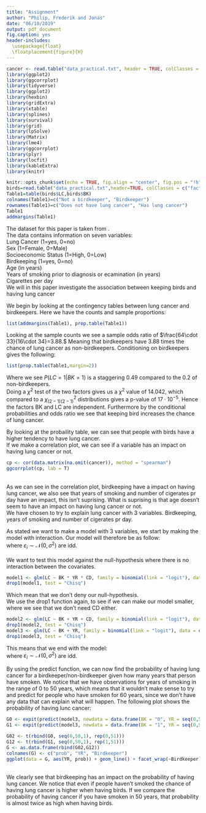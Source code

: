 ```yaml
---
title: "Assignment"
author: "Philip, Frederik and Jonas"
date: "06/10/2019"
output: pdf_document
fig.caption: yes
header-includes: 
  \usepackage{float}
  \floatplacement{figure}{H}
---
```

```r
cancer <- read.table("data_practical.txt", header = TRUE, colClasses = c("factor", "factor", "factor", "factor", "numeric", "numeric", "numeric"))
library(ggplot2)
library(ggcorrplot)
library(tidyverse)
library(ggplot2)
library(hexbin)
library(gridExtra)
library(xtable)
library(splines)
library(survival)
library(grid)
library(lpSolve)
library(Matrix)
library(lme4)
library(ggcorrplot)
library(plyr)
library(locfit)
library(kableExtra)
library(knitr)
```
```r
knitr::opts_chunk$set(echo = TRUE, fig.align = "center", fig.pos = "!h")
birds=read.table("data_practical.txt",header=TRUE, colClasses = c("factor","factor","factor","factor","numeric","numeric","numeric"))
Table1=table(birds$LC,birds$BK)
colnames(Table1)=c("Not a birdkeeper", "Birdkeeper")
rownames(Table1)=c("Does not have lung cancer", "Has lung cancer")
Table1
addmargins(Table1)
```
\subsection{The data}
The dataset for this paper is taken from \textit{The Statistical Sleuth}.\
The data contains information on seven variables:\
\textbf{LC:} Lung Cancer (1=yes, 0=no)\
\textbf{FM:} Sex (1=Female, 0=Male)\
\textbf{SS:} Socioeconomic Status (1=High, 0=Low)\
\textbf{BK:} Birdkeeping (1=yes, 0=no)\
\textbf{AG:} Age (in years)\
\textbf{YR:} Years of smoking prior to diagnosis or ecamination (in years)\
\textbf{CD:} Cigarettes per day\
We will in this paper investigate the association between keeping birds and having lung cancer

We begin by looking at the contingency tables between lung cancer and birdkeepers. Here we have the counts and sample proportions:
```r
list(addmargins(Table1), prop.table(Table1))
```
Looking at the sample counts we see a sample odds ratio of $\frac{64\cdot 33}{16\cdot 34}=3.88.$ Meaning that birdkeepers have 3.88 times the chance of lung cancer as non-birdkeepers. Conditioning on birdkeepers gives the following:
```r
list(prop.table(Table1,margin=2))
```
Where we see $P(LC=1|BK=1)$ is a staggering 0.49 compared to the 0.2 of non-birdkeepers. \
Doing a $\chi^2$ test of the two factors gives us a $\chi^2$ value of 14.042, which compared to a $\chi^2_{(2-1)(2-1)}$ distributions gives a p-value of $17\cdot 10^{-5}$. Hence the factors BK and LC are independent. Furthermore by the conditional probabilities and odds ratio we see that keeping bird increases the chance of lung cancer. 
\pagebreak
\subsection{Thoughts about the data}
By looking at the probaility table, we can see that people with birds have a higher tendency to have lung cancer.
\
If we make a correlation plot, we can see if a variable has an impact on having lung cancer or not.

```r
cp <- cor(data.matrix(na.omit(cancer)), method = "spearman")
ggcorrplot(cp, lab = T)
```
\
As we can see in the correlation plot, birdkeeping have a impact on having lung cancer, we also see that years of smoking and number of cigerates pr day have an impact, this isn't suprising. What is suprising is that age doesn't seem to have an impact on having lung cancer or not.
\
We have chosen to try to explain lung cancer with 3 variables. Birdkeeping, years of smoking and number of cigerates pr day.
\subsection{The model}
As stated we want to make a model with 3 variables, we start by making the model with interaction. Our model will therefore be as follow:
\begin{align*}
Y_i \sim \gamma(BK_i \times YR \times CD) + \varepsilon_i
\end{align*}
\
where $\varepsilon_i \sim \mathcal{N}(0,\sigma^2)$ are idd. 
\
\
We want to test this model against the null-hypothesis where there is no interaction between the covariates.
```r
model1 <- glm(LC ~ BK * YR * CD, family = binomial(link = "logit"), data = cancer)
drop1(model1, test = "Chisq")
```
Which mean that we don't deny our null-hypothesis.
\
We use the drop1 function again, to see if we can make our model smaller, where we see that we don't need CD either.
```r
model2 <- glm(LC ~ BK + YR + CD, family = binomial(link = "logit"), data = cancer)
drop1(model2, test = "Chisq") 
model3 <- glm(LC ~ BK + YR, family = binomial(link = "logit"), data = cancer)
drop1(model3, test = "Chisq")
```
\pagebreak
This means that we end with the model:
\begin{align*}
Y_i \sim \alpha(BK_i) + \beta \cdot YR_i + \varepsilon_i
\end{align*}
\
where $\varepsilon_i \sim \mathcal{N}(0,\sigma^2)$ are idd. 
\
\subsection{Predicting the probaility of lung cancer}
By using the predict function, we can now find the probability of having lung cancer for a birdkeeper/non-birdkeeper given how many years that person have smoken. We notice that we have observations for years of smoking in the range of 0 to 50 years, which means that it wouldn't make sense to try and predict for people who have smoken for 60 years, since we don't have any data that can explain what will happen. The following plot shows the probability of having lunc cancer:
\
```r
G0 <- expit(predict(model3, newdata = data.frame(BK = "0", YR = seq(0,50,1))))
G1 <- expit(predict(model3, newdata = data.frame(BK = "1", YR = seq(0,50,1))))

G02 <- t(rbind(G0, seq(0,50,1), rep(0,51)))
G12 <- t(rbind(G1, seq(0,50,1), rep(1,51)))
G <- as.data.frame(rbind(G02,G12))
colnames(G) <- c("prob", "YR", "Birdkeeper")
ggplot(data = G, aes(YR, prob)) + geom_line() + facet_wrap(~Birdkeeper)
```
\
We clearly see that birdkeeping has an impact on the probability of having lung cancer. We notice that even if people haven't smoked the chance of having lung cancer is higher when having birds. If we compare the probability of having cancer if you have smoken in 50 years, that probability is almost twice as high when having birds.